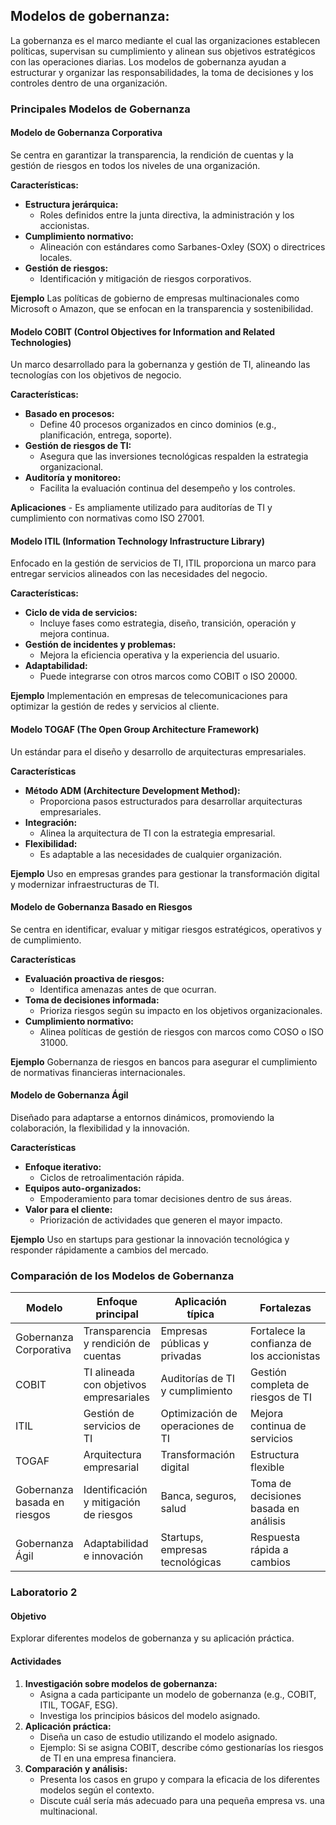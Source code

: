 ## Modelos de gobernanza:


La gobernanza es el marco mediante el cual las organizaciones establecen políticas, supervisan su cumplimiento y alinean sus objetivos estratégicos con las operaciones diarias. Los modelos de gobernanza ayudan a estructurar y organizar las responsabilidades, la toma de decisiones y los controles dentro de una organización.



### Principales Modelos de Gobernanza

#### **Modelo de Gobernanza Corporativa**
Se centra en garantizar la transparencia, la rendición de cuentas y la gestión de riesgos en todos los niveles de una organización.

**Características:**

- **Estructura jerárquica:** 
    -   Roles definidos entre la junta directiva, la administración y los accionistas.
- **Cumplimiento normativo:** 
    -   Alineación con estándares como Sarbanes-Oxley (SOX) o directrices locales.
- **Gestión de riesgos:** 
    -   Identificación y mitigación de riesgos corporativos.

**Ejemplo** 
Las políticas de gobierno de empresas multinacionales como Microsoft o Amazon, que se enfocan en la transparencia y sostenibilidad.


#### **Modelo COBIT (Control Objectives for Information and Related Technologies)**
Un marco desarrollado para la gobernanza y gestión de TI, alineando las tecnologías con los objetivos de negocio.

**Características:**

- **Basado en procesos:**
    -   Define 40 procesos organizados en cinco dominios (e.g., planificación, entrega, soporte).
- **Gestión de riesgos de TI:** 
    -   Asegura que las inversiones tecnológicas respalden la estrategia organizacional.
- **Auditoría y monitoreo:** 
    -   Facilita la evaluación continua del desempeño y los controles.

**Aplicaciones**
- Es ampliamente utilizado para auditorías de TI y cumplimiento con normativas como ISO 27001.


#### **Modelo ITIL (Information Technology Infrastructure Library)**
Enfocado en la gestión de servicios de TI, ITIL proporciona un marco para entregar servicios alineados con las necesidades del negocio.

**Características:**

- **Ciclo de vida de servicios:** 
    -   Incluye fases como estrategia, diseño, transición, operación y mejora continua.
- **Gestión de incidentes y problemas:** 
    -   Mejora la eficiencia operativa y la experiencia del usuario.
- **Adaptabilidad:** 
    -   Puede integrarse con otros marcos como COBIT o ISO 20000.

**Ejemplo**
Implementación en empresas de telecomunicaciones para optimizar la gestión de redes y servicios al cliente.



#### **Modelo TOGAF (The Open Group Architecture Framework)**
Un estándar para el diseño y desarrollo de arquitecturas empresariales.

**Características**

- **Método ADM (Architecture Development Method):** 
    -   Proporciona pasos estructurados para desarrollar arquitecturas empresariales.
- **Integración:** 
    -   Alinea la arquitectura de TI con la estrategia empresarial.
- **Flexibilidad:** 
    -   Es adaptable a las necesidades de cualquier organización.

**Ejemplo**
Uso en empresas grandes para gestionar la transformación digital y modernizar infraestructuras de TI.



#### **Modelo de Gobernanza Basado en Riesgos**
Se centra en identificar, evaluar y mitigar riesgos estratégicos, operativos y de cumplimiento.

**Características**

- **Evaluación proactiva de riesgos:** 
    -   Identifica amenazas antes de que ocurran.
- **Toma de decisiones informada:** 
    -   Prioriza riesgos según su impacto en los objetivos organizacionales.
- **Cumplimiento normativo:** 
    -   Alinea políticas de gestión de riesgos con marcos como COSO o ISO 31000.

**Ejemplo**
Gobernanza de riesgos en bancos para asegurar el cumplimiento de normativas financieras internacionales.



#### **Modelo de Gobernanza Ágil**
Diseñado para adaptarse a entornos dinámicos, promoviendo la colaboración, la flexibilidad y la innovación.

**Características**

- **Enfoque iterativo:** 
    -   Ciclos de retroalimentación rápida.
- **Equipos auto-organizados:** 
    -   Empoderamiento para tomar decisiones dentro de sus áreas.
- **Valor para el cliente:** 
    -   Priorización de actividades que generen el mayor impacto.

**Ejemplo**
Uso en startups para gestionar la innovación tecnológica y responder rápidamente a cambios del mercado.


### Comparación de los Modelos de Gobernanza

| Modelo                     | Enfoque principal                | Aplicación típica                          | Fortalezas                             |
|----------------------------|----------------------------------|-------------------------------------------|----------------------------------------|
| Gobernanza Corporativa     | Transparencia y rendición de cuentas | Empresas públicas y privadas               | Fortalece la confianza de los accionistas |
| COBIT                      | TI alineada con objetivos empresariales | Auditorías de TI y cumplimiento            | Gestión completa de riesgos de TI      |
| ITIL                       | Gestión de servicios de TI        | Optimización de operaciones de TI          | Mejora continua de servicios           |
| TOGAF                      | Arquitectura empresarial         | Transformación digital                     | Estructura flexible                    |
| Gobernanza basada en riesgos | Identificación y mitigación de riesgos | Banca, seguros, salud                     | Toma de decisiones basada en análisis  |
| Gobernanza Ágil            | Adaptabilidad e innovación       | Startups, empresas tecnológicas            | Respuesta rápida a cambios             |

### Laboratorio 2

#### **Objetivo**  
Explorar diferentes modelos de gobernanza y su aplicación práctica.

#### **Actividades**  

1. **Investigación sobre modelos de gobernanza:**  
   - Asigna a cada participante un modelo de gobernanza (e.g., COBIT, ITIL, TOGAF, ESG).  
   - Investiga los principios básicos del modelo asignado.  

2. **Aplicación práctica:**  
   - Diseña un caso de estudio utilizando el modelo asignado.  
   - Ejemplo: Si se asigna COBIT, describe cómo gestionarías los riesgos de TI en una empresa financiera.  

3. **Comparación y análisis:**  
   - Presenta los casos en grupo y compara la eficacia de los diferentes modelos según el contexto.  
   - Discute cuál sería más adecuado para una pequeña empresa vs. una multinacional.

